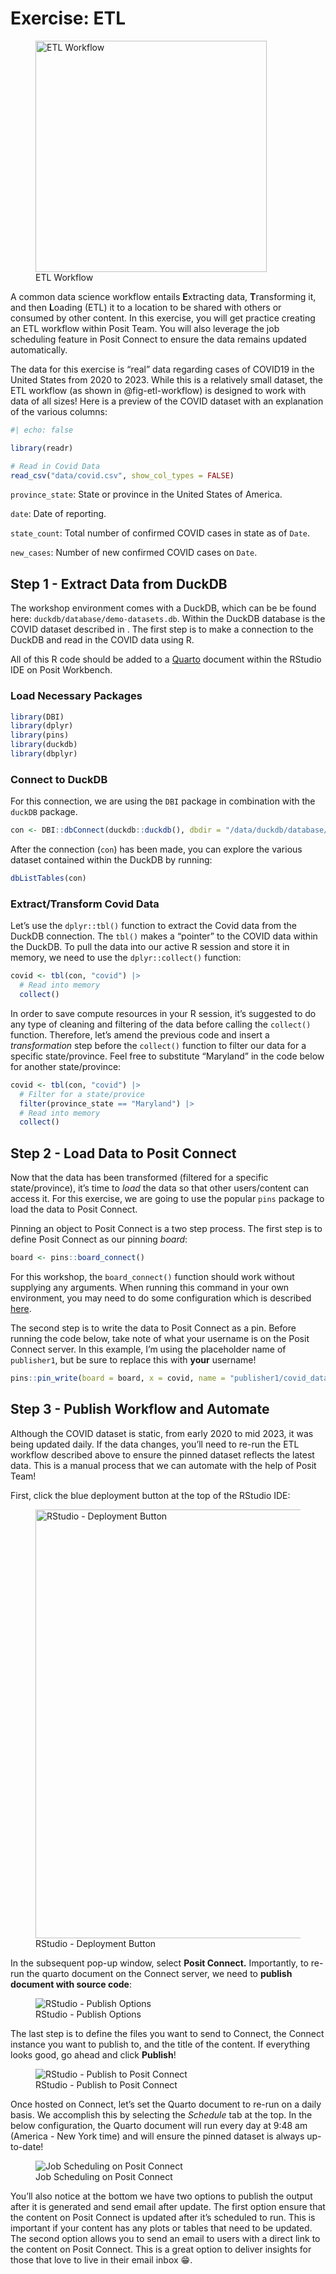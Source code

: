 # Exercise: ETL {#sec-etl-background}

![ETL Workflow](images/exercise-etl.png){#fig-etl-workflow fig-align="center" width="370"}

A common data science workflow entails **E**xtracting data, **T**ransforming it, and then **L**oading (ETL) it to a location to be shared with others or consumed by other content. In this exercise, you will get practice creating an ETL workflow within Posit Team. You will also leverage the job scheduling feature in Posit Connect to ensure the data remains updated automatically.

The data for this exercise is "real" data regarding cases of COVID19 in the United States from 2020 to 2023. While this is a relatively small dataset, the ETL workflow (as shown in @fig-etl-workflow) is designed to work with data of all sizes! Here is a preview of the COVID dataset with an explanation of the various columns:

```r
#| echo: false

library(readr)

# Read in Covid Data
read_csv("data/covid.csv", show_col_types = FALSE)
```

`province_state`: State or province in the United States of America.

`date`: Date of reporting.

`state_count`: Total number of confirmed COVID cases in state as of `Date`.

`new_cases`: Number of new confirmed COVID cases on `Date`.

## Step 1 - Extract Data from DuckDB

The workshop environment comes with a DuckDB, which can be be found here: `duckdb/database/demo-datasets.db`. Within the DuckDB database is the COVID dataset described in . The first step is to make a connection to the DuckDB and read in the COVID data using R.

All of this R code should be added to a [Quarto](https://quarto.org/) document within the RStudio IDE on Posit Workbench.

### Load Necessary Packages

``` r
library(DBI)
library(dplyr)
library(pins)
library(duckdb)
library(dbplyr)
```

### Connect to DuckDB

For this connection, we are using the `DBI` package in combination with the `duckDB` package.

``` r
con <- DBI::dbConnect(duckdb::duckdb(), dbdir = "/data/duckdb/database/demo-datasets.db")
```

After the connection (`con`) has been made, you can explore the various dataset contained within the DuckDB by running:

``` r
dbListTables(con)
```

### Extract/Transform Covid Data

Let's use the `dplyr::tbl()` function to extract the Covid data from the DuckDB connection. The `tbl()` makes a "pointer" to the COVID data within the DuckDB. To pull the data into our active R session and store it in memory, we need to use the `dplyr::collect()` function:

``` r
covid <- tbl(con, "covid") |> 
  # Read into memory
  collect()
```

In order to save compute resources in your R session, it's suggested to do any type of cleaning and filtering of the data before calling the `collect()` function. Therefore, let's amend the previous code and insert a *transformation* step before the `collect()` function to filter our data for a specific state/province. Feel free to substitute "Maryland" in the code below for another state/province:

``` r
covid <- tbl(con, "covid") |>
  # Filter for a state/provice
  filter(province_state == "Maryland") |>
  # Read into memory
  collect()
```

## Step 2 - Load Data to Posit Connect

Now that the data has been transformed (filtered for a specific state/province), it's time to *load* the data so that other users/content can access it. For this exercise, we are going to use the popular `pins` package to load the data to Posit Connect.

Pinning an object to Posit Connect is a two step process. The first step is to define Posit Connect as our pinning *board*:

``` r
board <- pins::board_connect()
```

For this workshop, the `board_connect()` function should work without supplying any arguments. When running this command in your own environment, you may need to do some configuration which is described [here](https://pins.rstudio.com/reference/board_connect.html).

The second step is to write the data to Posit Connect as a pin. Before running the code below, take note of what your username is on the Posit Connect server. In this example, I'm using the placeholder name of `publisher1`, but be sure to replace this with **your** username!

``` r
pins::pin_write(board = board, x = covid, name = "publisher1/covid_data", type = "csv")
```

## Step 3 - Publish Workflow and Automate

Although the COVID dataset is static, from early 2020 to mid 2023, it was being updated daily. If the data changes, you'll need to re-run the ETL workflow described above to ensure the pinned dataset reflects the latest data. This is a manual process that we can automate with the help of Posit Team!

First, click the blue deployment button at the top of the RStudio IDE:

![RStudio - Deployment Button](images/deployment-button.png){#fig-deployment-button fig-align="center" width="686"}

In the subsequent pop-up window, select **Posit Connect.** Importantly, to re-run the quarto document on the Connect server, we need to **publish document with source code**:

![RStudio - Publish Options](images/with-source-code.png){#fig-with-source-code fig-align="center"}

The last step is to define the files you want to send to Connect, the Connect instance you want to publish to, and the title of the content. If everything looks good, go ahead and click **Publish**!

![RStudio - Publish to Posit Connect](images/rstudio-publish.png){#fig-rstudio-publish fig-align="center"}

Once hosted on Connect, let's set the Quarto document to re-run on a daily basis. We accomplish this by selecting the *Schedule* tab at the top. In the below configuration, the Quarto document will run every day at 9:48 am (America - New York time) and will ensure the pinned dataset is always up-to-date!

![Job Scheduling on Posit Connect](images/schedule.png){#fig-schedule fig-align="center"}

You'll also notice at the bottom we have two options to publish the output after it is generated and send email after update. The first option ensure that the content on Posit Connect is updated after it's scheduled to run. This is important if your content has any plots or tables that need to be updated. The second option allows you to send an email to users with a direct link to the content on Posit Connect. This is a great option to deliver insights for those that love to live in their email inbox 😁.
